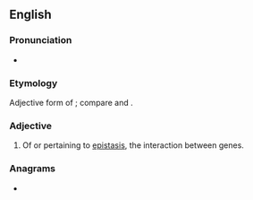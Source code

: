==English==

===Pronunciation===
* {{rhymes|ætɪk|lang=en}}

===Etymology===
Adjective form of {{m|en|epistasis}}; compare {{m|en|static}} and {{m|en|stasis}}.

===Adjective===
{{en-adj|-}}

# {{lb|en|genetics}} Of or pertaining to [[epistasis]], the interaction between genes.

===Anagrams===
* {{anagrams|en|pistacite}}